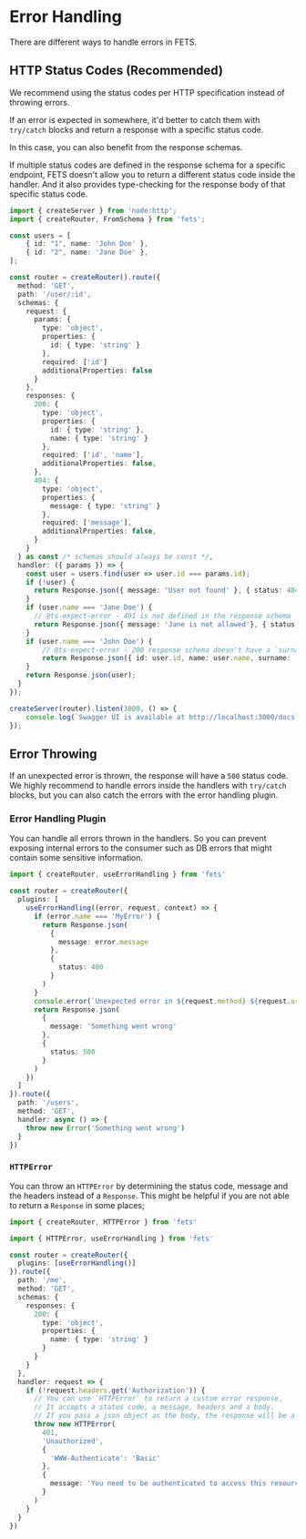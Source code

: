 # Error Handling

There are different ways to handle errors in FETS.

## HTTP Status Codes (Recommended)

We recommend using the status codes per HTTP specification instead of throwing errors.

If an error is expected in somewhere, it'd better to catch them with `try/catch` blocks and return a
response with a specific status code.

In this case, you can also benefit from the response schemas.

If multiple status codes are defined in the response schema for a specific endpoint, FETS doesn't
allow you to return a different status code inside the handler. And it also provides type-checking
for the response body of that specific status code.

```ts
import { createServer } from 'node:http';
import { createRouter, FromSchema } from 'fets';

const users = [
    { id: "1", name: 'John Doe' },
    { id: "2", name: 'Jane Doe' },
];

const router = createRouter().route({
  method: 'GET',
  path: '/user/:id',
  schemas: {
    request: {
      params: {
        type: 'object',
        properties: {
          id: { type: 'string' }
        },
        required: ['id']
        additionalProperties: false
      }
    },
    responses: {
      200: {
        type: 'object',
        properties: {
          id: { type: 'string' },
          name: { type: 'string' }
        },
        required: ['id', 'name'],
        additionalProperties: false,
      },
      404: {
        type: 'object',
        properties: {
          message: { type: 'string' }
        },
        required: ['message'],
        additionalProperties: false,
      }
    }
  } as const /* schemas should always be const */,
  handler: ({ params }) => {
    const user = users.find(user => user.id === params.id);
    if (!user) {
      return Response.json({ message: 'User not found' }, { status: 404 });
    }
    if (user.name === 'Jane Doe') {
      // @ts-expect-error - 401 is not defined in the response schema
      return Response.json({ message: 'Jane is not allowed'}, { status: 401 });
    }
    if (user.name === 'John Doe') {
        // @ts-expect-error - 200 response schema doesn't have a `surname` property
        return Response.json({ id: user.id, name: user.name, surname: 'Doe' });
    }
    return Response.json(user);
  }
});

createServer(router).listen(3000, () => {
    console.log(`Swagger UI is available at http://localhost:3000/docs`)
});
```

## Error Throwing

If an unexpected error is thrown, the response will have a `500` status code. We highly recommend to
handle errors inside the handlers with `try/catch` blocks, but you can also catch the errors with
the error handling plugin.

### Error Handling Plugin

You can handle all errors thrown in the handlers. So you can prevent exposing internal errors to the
consumer such as DB errors that might contain some sensitive information.

```ts
import { createRouter, useErrorHandling } from 'fets'

const router = createRouter({
  plugins: [
    useErrorHandling((error, request, context) => {
      if (error.name === 'MyError') {
        return Response.json(
          {
            message: error.message
          },
          {
            status: 400
          }
        )
      }
      console.error(`Unexpected error in ${request.method} ${request.url}:\n${error.stack}`)
      return Response.json(
        {
          message: 'Something went wrong'
        },
        {
          status: 500
        }
      )
    })
  ]
}).route({
  path: '/users',
  method: 'GET',
  handler: async () => {
    throw new Error('Something went wrong')
  }
})
```

### `HTTPError`

You can throw an `HTTPError` by determining the status code, message and the headers instead of a
`Response`. This might be helpful if you are not able to return a `Response` in some places;

```ts
import { createRouter, HTTPError } from 'fets'

import { HTTPError, useErrorHandling } from 'fets'

const router = createRouter({
  plugins: [useErrorHandling()]
}).route({
  path: '/me',
  method: 'GET',
  schemas: {
    responses: {
      200: {
        type: 'object',
        properties: {
          name: { type: 'string' }
        }
      }
    }
  },
  handler: request => {
    if (!request.headers.get('Authorization')) {
      // You can use `HTTPError` to return a custom error response.
      // It accepts a status code, a message, headers and a body.
      // If you pass a json object as the body, the response will be a json response.
      throw new HTTPError(
        401,
        'Unauthorized',
        {
          'WWW-Authenticate': 'Basic'
        },
        {
          message: 'You need to be authenticated to access this resource.'
        }
      )
    }
  }
})
```
